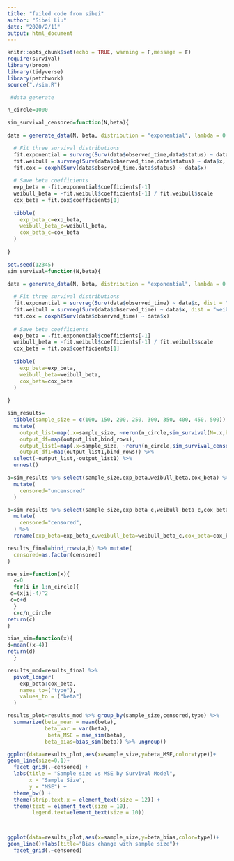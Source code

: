 ```yaml
---
title: "failed code from sibei"
author: "Sibei Liu"
date: "2020/2/11"
output: html_document
---
```


```r
knitr::opts_chunk$set(echo = TRUE, warning = F,message = F)
require(survival)
library(broom)
library(tidyverse)
library(patchwork)
source("./sim.R")
```


```r

 #data generate

n_circle=1000

sim_survival_censored=function(N,beta){
  
data = generate_data(N, beta, distribution = "exponential", lambda = 0.1, gamma = 4, alpha = 4)

  # Fit three survival distributions
  fit.exponential = survreg(Surv(data$observed_time,data$status) ~ data$x, dist = "exponential") 
  fit.weibull = survreg(Surv(data$observed_time,data$status) ~ data$x, dist = "weibull")
  fit.cox = coxph(Surv(data$observed_time,data$status) ~ data$x) 
  
  # Save beta coefficients 
  exp_beta = -fit.exponential$coefficients[-1]
  weibull_beta = -fit.weibull$coefficients[-1] / fit.weibull$scale
  cox_beta = fit.cox$coefficients[1]
  
  tibble(
    exp_beta_c=exp_beta,
    weibull_beta_c=weibull_beta,
    cox_beta_c=cox_beta
  )
 
}

```


```r
set.seed(12345)
sim_survival=function(N,beta){
  
data = generate_data(N, beta, distribution = "exponential", lambda = 0.1, gamma = 4, alpha = 4)

  # Fit three survival distributions
  fit.exponential = survreg(Surv(data$observed_time) ~ data$x, dist = "exponential") 
  fit.weibull = survreg(Surv(data$observed_time) ~ data$x, dist = "weibull")
  fit.cox = coxph(Surv(data$observed_time) ~ data$x) 
  
  # Save beta coefficients 
  exp_beta = -fit.exponential$coefficients[-1]
  weibull_beta = -fit.weibull$coefficients[-1] / fit.weibull$scale
  cox_beta = fit.cox$coefficients[1]
  
  tibble(
    exp_beta=exp_beta,
    weibull_beta=weibull_beta,
    cox_beta=cox_beta
  )
 
}

sim_results= 
  tibble(sample_size = c(100, 150, 200, 250, 300, 350, 400, 450, 500)) %>% 
  mutate(
    output_list=map(.x=sample_size, ~rerun(n_circle,sim_survival(N=.x,beta=4))),
    output_df=map(output_list,bind_rows),
    output_list1=map(.x=sample_size, ~rerun(n_circle,sim_survival_censored(N=.x,beta=4))),
    output_df1=map(output_list1,bind_rows)) %>% 
  select(-output_list,-output_list1) %>% 
  unnest()

a=sim_results %>% select(sample_size,exp_beta,weibull_beta,cox_beta) %>% 
  mutate(
    censored="uncensored"
  )

b=sim_results %>% select(sample_size,exp_beta_c,weibull_beta_c,cox_beta_c) %>% 
  mutate(
    censored="censored",
  ) %>% 
  rename(exp_beta=exp_beta_c,weibull_beta=weibull_beta_c,cox_beta=cox_beta_c)

results_final=bind_rows(a,b) %>% mutate(
  censored=as.factor(censored)
)
```

```r
mse_sim=function(x){
  c=0
  for(i in 1:n_circle){
 d=(x[i]-4)^2
 c=c+d
  }
  c=c/n_circle
return(c)
}

bias_sim=function(x){
d=mean((x-4))
return(d)
  }
```

```r
results_mod=results_final %>% 
  pivot_longer(
    exp_beta:cox_beta,
    names_to=("type"),
    values_to = ("beta")
  )

results_plot=results_mod %>% group_by(sample_size,censored,type) %>% 
  summarize(beta_mean = mean(beta),
            beta_var = var(beta),
             beta_MSE = mse_sim(beta),
            beta_bias=bias_sim(beta)) %>% ungroup()
```

```r
ggplot(data=results_plot,aes(x=sample_size,y=beta_MSE,color=type))+
geom_line(size=0.1)+
  facet_grid(.~censored) +
  labs(title = "Sample size vs MSE by Survival Model",
       x = "Sample Size",
       y = "MSE") +
  theme_bw() + 
  theme(strip.text.x = element_text(size = 12)) + 
  theme(text = element_text(size = 10),
        legend.text=element_text(size = 10))



ggplot(data=results_plot,aes(x=sample_size,y=beta_bias,color=type))+
geom_line()+labs(title="Bias change with sample size")+
  facet_grid(.~censored)


```





